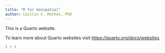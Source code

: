 ```yaml
---
title: "R for Geospatial"
author: Caitlin C. Mothes, PhD
---
```


This is a Quarto website.

To learn more about Quarto websites visit <https://quarto.org/docs/websites>.

```r
1 + 1
```
